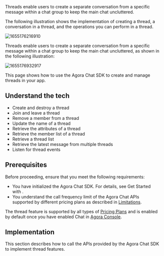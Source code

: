 
<PlatformWrapper notAllowed="web">
Threads enable users to create a separate conversation from a specific message within a chat group to keep the main chat uncluttered.

The following illustration shows the implementation of creating a thread, a conversation in a thread, and the operations you can perform in a thread.

![1655176216910](https://web-cdn.agora.io/docs-files/1655176216910)
</PlatformWrapper>

<PlatformWrapper platform="web">
Threads enable users to create a separate conversation from a specific message within a chat group to keep the main chat uncluttered, as shown in the following illustration:

![1655176932917](https://web-cdn.agora.io/docs-files/1655176932917)
</PlatformWrapper>

This page shows how to use the Agora Chat SDK to create and manage threads in your app.


## Understand the tech

<Understand />

- Create and destroy a thread
- Join and leave a thread
- Remove a member from a thread
- Update the name of a thread
- Retrieve the attributes of a thread
- Retrieve the member list of a thread
- Retrieve a thread list
- Retrieve the latest message from multiple threads
- Listen for thread events


## Prerequisites

Before proceeding, ensure that you meet the following requirements:

- You have initialized the Agora Chat SDK. For details, see <Link to="../get-started/get-started-sdk?platform={{platform.PATH}}">Get Started with <Vpl k="NAME" /></Link>.
- You understand the call frequency limit of the Agora Chat APIs supported by different pricing plans as described in [Limitations](../reference/limitations).

<div class="alert info">The thread feature is supported by all types of <a href="https://docs.agora.io/en/agora-chat/agora_chat_plan">Pricing Plans</a> and is enabled by default once you have enabled Chat in <a href="https://console.agora.io/">Agora Console</a>.</div>

## Implementation

This section describes how to call the APIs provided by the Agora Chat SDK to implement thread features.

<ProjectImplement />